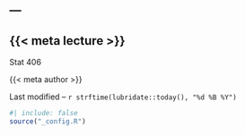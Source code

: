 ---
---

## {{< meta lecture >}} {.large background-image="gfx/smooths.svg" background-opacity="0.3"}

[Stat 406]{.secondary}

[{{< meta author >}}]{.secondary}

Last modified -- `r strftime(lubridate::today(), "%d %B %Y")`

```r
#| include: false
source("_config.R")
```

$$
\DeclareMathOperator*{\argmin}{argmin}
\DeclareMathOperator*{\argmax}{argmax}
\DeclareMathOperator*{\minimize}{minimize}
\DeclareMathOperator*{\maximize}{maximize}
\DeclareMathOperator*{\find}{find}
\DeclareMathOperator{\st}{subject\,\,to}
\newcommand{\E}{E}
\newcommand{\Expect}[1]{\E\left[ #1 \right]}
\newcommand{\Var}[1]{\mathrm{Var}\left[ #1 \right]}
\newcommand{\Cov}[2]{\mathrm{Cov}\left[#1,\ #2\right]}
\newcommand{\given}{\ \vert\ }
\newcommand{\X}{\mathbf{X}}
\newcommand{\x}{\mathbf{x}}
\newcommand{\y}{\mathbf{y}}
\newcommand{\P}{\mathcal{P}}
\newcommand{\R}{\mathbb{R}}
\newcommand{\norm}[1]{\left\lVert #1 \right\rVert}
\newcommand{\snorm}[1]{\lVert #1 \rVert}
\newcommand{\tr}[1]{\mbox{tr}(#1)}
\newcommand{\brt}{\widehat{\beta}^R_{s}}
\newcommand{\brl}{\widehat{\beta}^R_{\lambda}}
\newcommand{\bls}{\widehat{\beta}_{ols}}
\newcommand{\blt}{\widehat{\beta}^L_{s}}
\newcommand{\bll}{\widehat{\beta}^L_{\lambda}}
\newcommand{\U}{\mathbf{U}}
\newcommand{\D}{\mathbf{D}}
\newcommand{\V}{\mathbf{V}}
$$

